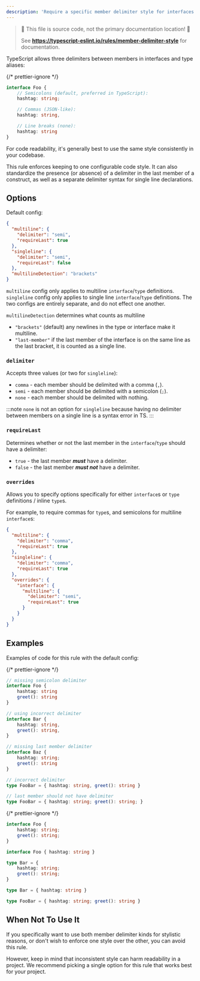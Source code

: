 ```yaml
---
description: 'Require a specific member delimiter style for interfaces and type literals.'
---
```



> 🛑 This file is source code, not the primary documentation location! 🛑
>
> See **https://typescript-eslint.io/rules/member-delimiter-style** for documentation.

TypeScript allows three delimiters between members in interfaces and type aliases:

{/* prettier-ignore */}
```ts
interface Foo {
    // Semicolons (default, preferred in TypeScript):
    hashtag: string;

    // Commas (JSON-like):
    hashtag: string,

    // Line breaks (none):
    hashtag: string
}
```

For code readability, it's generally best to use the same style consistently in your codebase.

This rule enforces keeping to one configurable code style.
It can also standardize the presence (or absence) of a delimiter in the last member of a construct, as well as a separate delimiter syntax for single line declarations.

## Options

Default config:

```json
{
  "multiline": {
    "delimiter": "semi",
    "requireLast": true
  },
  "singleline": {
    "delimiter": "semi",
    "requireLast": false
  },
  "multilineDetection": "brackets"
}
```

`multiline` config only applies to multiline `interface`/`type` definitions.
`singleline` config only applies to single line `interface`/`type` definitions.
The two configs are entirely separate, and do not effect one another.

`multilineDetection` determines what counts as multiline

- `"brackets"` (default) any newlines in the type or interface make it multiline.
- `"last-member"` if the last member of the interface is on the same line as the last bracket, it is counted as a single line.

### `delimiter`

Accepts three values (or two for `singleline`):

- `comma` - each member should be delimited with a comma (`,`).
- `semi` - each member should be delimited with a semicolon (`;`).
- `none` - each member should be delimited with nothing.

:::note
`none` is not an option for `singleline` because having no delimiter between members on a single line is a syntax error in TS.
:::

### `requireLast`

Determines whether or not the last member in the `interface`/`type` should have a delimiter:

- `true` - the last member **_must_** have a delimiter.
- `false` - the last member **_must not_** have a delimiter.

### `overrides`

Allows you to specify options specifically for either `interface`s or `type` definitions / inline `type`s.

For example, to require commas for `type`s, and semicolons for multiline `interface`s:

```json
{
  "multiline": {
    "delimiter": "comma",
    "requireLast": true
  },
  "singleline": {
    "delimiter": "comma",
    "requireLast": true
  },
  "overrides": {
    "interface": {
      "multiline": {
        "delimiter": "semi",
        "requireLast": true
      }
    }
  }
}
```

## Examples

Examples of code for this rule with the default config:

<Tabs>
<TabItem value="❌ Incorrect">

{/* prettier-ignore */}
```ts
// missing semicolon delimiter
interface Foo {
    hashtag: string
    greet(): string
}

// using incorrect delimiter
interface Bar {
    hashtag: string,
    greet(): string,
}

// missing last member delimiter
interface Baz {
    hashtag: string;
    greet(): string
}

// incorrect delimiter
type FooBar = { hashtag: string, greet(): string }

// last member should not have delimiter
type FooBar = { hashtag: string; greet(): string; }
```

</TabItem>
<TabItem value="✅ Correct">

{/* prettier-ignore */}
```ts
interface Foo {
    hashtag: string;
    greet(): string;
}

interface Foo { hashtag: string }

type Bar = {
    hashtag: string;
    greet(): string;
}

type Bar = { hashtag: string }

type FooBar = { hashtag: string; greet(): string }
```

</TabItem>
</Tabs>

## When Not To Use It

If you specifically want to use both member delimiter kinds for stylistic reasons, or don't wish to enforce one style over the other, you can avoid this rule.

However, keep in mind that inconsistent style can harm readability in a project.
We recommend picking a single option for this rule that works best for your project.
